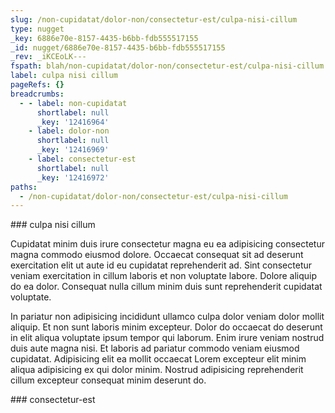 ```yaml
---
slug: /non-cupidatat/dolor-non/consectetur-est/culpa-nisi-cillum
type: nugget
_key: 6886e70e-8157-4435-b6bb-fdb555517155
_id: nugget/6886e70e-8157-4435-b6bb-fdb555517155
_rev: _iKCEoLK---
fspath: blah/non-cupidatat/dolor-non/consectetur-est/culpa-nisi-cillum.md
label: culpa nisi cillum
pageRefs: {}
breadcrumbs:
  - - label: non-cupidatat
      shortlabel: null
      _key: '12416964'
    - label: dolor-non
      shortlabel: null
      _key: '12416969'
    - label: consectetur-est
      shortlabel: null
      _key: '12416972'
paths:
  - /non-cupidatat/dolor-non/consectetur-est/culpa-nisi-cillum
---
```


<NuggetArea>
<Nugget slug="/non-cupidatat/dolor-non/consectetur-est/culpa-nisi-cillum" type="nugget" _key="6886e70e-8157-4435-b6bb-fdb555517155" _id="nugget/6886e70e-8157-4435-b6bb-fdb555517155" _rev="_iKCEoLK---" fspath="blah/non-cupidatat/dolor-non/consectetur-est/culpa-nisi-cillum.md" label="culpa nisi cillum" paths="/non-cupidatat/dolor-non/consectetur-est/culpa-nisi-cillum">
<NuggetBody>
### culpa nisi cillum

Cupidatat minim duis irure consectetur magna eu ea adipisicing consectetur magna commodo eiusmod dolore. Occaecat consequat sit ad deserunt exercitation elit ut aute id eu cupidatat reprehenderit ad. Sint consectetur veniam exercitation in cillum laboris et non voluptate labore. Dolore aliquip do ea dolor. Consequat nulla cillum minim duis sunt reprehenderit cupidatat voluptate.

In pariatur non adipisicing incididunt ullamco culpa dolor veniam dolor mollit aliquip. Et non sunt laboris minim excepteur. Dolor do occaecat do deserunt in elit aliqua voluptate ipsum tempor qui laborum. Enim irure veniam nostrud duis aute magna nisi. Et laboris ad pariatur commodo veniam eiusmod cupidatat. Adipisicing elit ea mollit occaecat Lorem excepteur elit minim aliqua adipisicing ex qui dolor minim. Nostrud adipisicing reprehenderit cillum excepteur consequat minim deserunt do.

</NuggetBody>
<Breadcrumbs>
<Crumbs>
<Crumb _key="12416964" label="non-cupidatat" /><Crumb _key="12416969" label="dolor-non" /><Crumb _key="12416972" label="consectetur-est" />
</Crumbs>
</Breadcrumbs>
</Nugget>

<NuggetsInbound>
</NuggetsInbound>
<NuggetsOutbound>
</NuggetsOutbound>
</NuggetArea>
<PassagesInbound>
<Passage direction="inbound" type="passage" _key="12416972" _id="passage/12416972" _rev="_iKCEoLG--_" label="consectetur-est" passage="consectetur-est" fspath="blah/non-cupidatat/dolor-non/consectetur-est" paths="/non-cupidatat/dolor-non/consectetur-est" slug="/non-cupidatat/dolor-non/consectetur-est">
<NuggetBody>
### consectetur-est

</NuggetBody>
<Breadcrumbs>
<Crumbs>
<Crumb _key="12416964" label="non-cupidatat" /><Crumb _key="12416969" label="dolor-non" />
</Crumbs>
</Breadcrumbs>
</Passage>

</PassagesInbound>
<PassagesOutbound>
</PassagesOutbound>